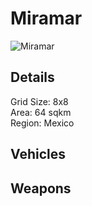 # Miramar 

![Miramar](/img/maps/miramar.jpg)

 ## Details

 Grid Size: 8x8  
 Area: 64 sqkm  
 Region: Mexico 

 ## Vehicles

 ## Weapons